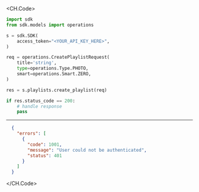 
<CH.Code>
```python CreatePlaylist.py
import sdk
from sdk.models import operations

s = sdk.SDK(
    access_token="<YOUR_API_KEY_HERE>",
)

req = operations.CreatePlaylistRequest(
    title='string',
    type=operations.Type.PHOTO,
    smart=operations.Smart.ZERO,
)

res = s.playlists.create_playlist(req)

if res.status_code == 200:
    # handle response
    pass
```
---

```json Example Response
  {
    "errors": [
      {
        "code": 1001,
        "message": "User could not be authenticated",
        "status": 401
      }
    ]
  }
```
</CH.Code>
